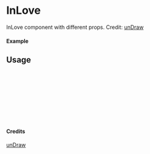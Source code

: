 
<Meta of={InLove} title="unDraw/InLove" />

# InLove

InLove component with different props.
Credit: [unDraw](https://undraw.co/illustrations)

#### Example

<Canvas of={InLove.Primary} />

## Usage

```ts
import { InLove } from "yadl-ui";

const Example = () => {
  return (
      <InLove />
  );
};

export default Example;
```

#### Credits
[unDraw](https://undraw.co/illustrations)

